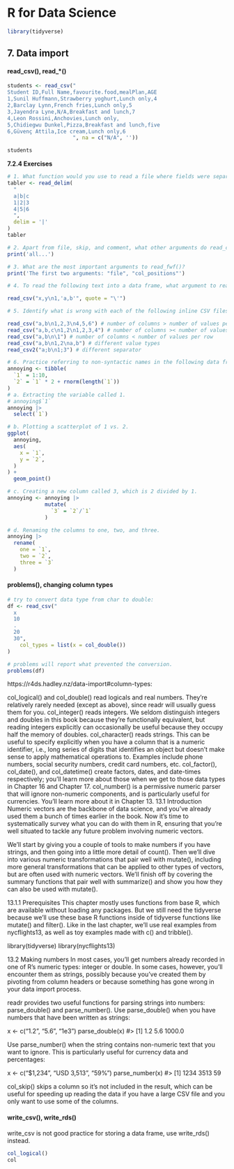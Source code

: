
# R for Data Science
```r
library(tidyverse)
```
## 7. Data import
#### read_csv(), read_*()

```r
students <- read_csv("
Student ID,Full Name,favourite.food,mealPlan,AGE
1,Sunil Huffmann,Strawberry yoghurt,Lunch only,4
2,Barclay Lynn,French fries,Lunch only,5
3,Jayendra Lyne,N/A,Breakfast and lunch,7
4,Leon Rossini,Anchovies,Lunch only,
5,Chidiegwu Dunkel,Pizza,Breakfast and lunch,five
6,Güvenç Attila,Ice cream,Lunch only,6
                     ", na = c("N/A", '')) 

students
```


**7.2.4 Exercises**
```r
# 1. What function would you use to read a file where fields were separated with “|”?
tabler <- read_delim(
  "
  a|b|c
  1|2|3
  4|5|6
  ",
  delim = '|'
)
tabler
```


```r
# 2. Apart from file, skip, and comment, what other arguments do read_csv() and read_tsv() have in common?
print('all...')

```


```r
# 3. What are the most important arguments to read_fwf()?
print('The first two arguments: "file", "col_positions"')
```


```r
# 4. To read the following text into a data frame, what argument to read_csv() do you need to specify?

read_csv("x,y\n1,'a,b'", quote = "\'")
```


```r
# 5. Identify what is wrong with each of the following inline CSV files. What happens when you run the code?

read_csv("a,b\n1,2,3\n4,5,6") # number of columns > number of values per row
read_csv("a,b,c\n1,2\n1,2,3,4") # number of columns >< number of values per row
read_csv("a,b\n\1") # number of columns < number of values per row
read_csv("a,b\n1,2\na,b") # different value types
read_csv2("a;b\n1;3") # different separator

```


```r
# 6. Practice referring to non-syntactic names in the following data frame by:
annoying <- tibble(
  `1` = 1:10,
  `2` = `1` * 2 + rnorm(length(`1`))
)
# a. Extracting the variable called 1.
# annoying$`1`
annoying |> 
  select(`1`)

# b. Plotting a scatterplot of 1 vs. 2.
ggplot(
  annoying,
  aes(
    x = `1`,
    y = `2`,
  )
) + 
  geom_point()

# c. Creating a new column called 3, which is 2 divided by 1.
annoying <- annoying |>
            mutate(
              `3` = `2`/`1`
            )

# d. Renaming the columns to one, two, and three.
annoying |>
  rename(
    one = `1`,
    two = `2`,
    three = `3`
  )
```

#### problems(), changing column types

```r
# try to convert data type from char to double:
df <- read_csv("
  x
  10
  .
  20
  30",
    col_types = list(x = col_double())
)

# problems will report what prevented the conversion.
problems(df)

```

https://r4ds.hadley.nz/data-import#column-types:

col_logical() and col_double() read logicals and real numbers. They’re relatively rarely needed (except as above), since readr will usually guess them for you.
col_integer() reads integers. We seldom distinguish integers and doubles in this book because they’re functionally equivalent, but reading integers explicitly can occasionally be useful because they occupy half the memory of doubles.
col_character() reads strings. This can be useful to specify explicitly when you have a column that is a numeric identifier, i.e., long series of digits that identifies an object but doesn’t make sense to apply mathematical operations to. Examples include phone numbers, social security numbers, credit card numbers, etc.
col_factor(), col_date(), and col_datetime() create factors, dates, and date-times respectively; you’ll learn more about those when we get to those data types in Chapter 16 and Chapter 17.
col_number() is a permissive numeric parser that will ignore non-numeric components, and is particularly useful for currencies. You’ll learn more about it in Chapter 13.
13.1 Introduction
Numeric vectors are the backbone of data science, and you’ve already used them a bunch of times earlier in the book. Now it’s time to systematically survey what you can do with them in R, ensuring that you’re well situated to tackle any future problem involving numeric vectors.

We’ll start by giving you a couple of tools to make numbers if you have strings, and then going into a little more detail of count(). Then we’ll dive into various numeric transformations that pair well with mutate(), including more general transformations that can be applied to other types of vectors, but are often used with numeric vectors. We’ll finish off by covering the summary functions that pair well with summarize() and show you how they can also be used with mutate().

13.1.1 Prerequisites
This chapter mostly uses functions from base R, which are available without loading any packages. But we still need the tidyverse because we’ll use these base R functions inside of tidyverse functions like mutate() and filter(). Like in the last chapter, we’ll use real examples from nycflights13, as well as toy examples made with c() and tribble().

library(tidyverse)
library(nycflights13)

13.2 Making numbers
In most cases, you’ll get numbers already recorded in one of R’s numeric types: integer or double. In some cases, however, you’ll encounter them as strings, possibly because you’ve created them by pivoting from column headers or because something has gone wrong in your data import process.

readr provides two useful functions for parsing strings into numbers: parse_double() and parse_number(). Use parse_double() when you have numbers that have been written as strings:

x <- c("1.2", "5.6", "1e3")
parse_double(x)
#> [1]    1.2    5.6 1000.0

Use parse_number() when the string contains non-numeric text that you want to ignore. This is particularly useful for currency data and percentages:

x <- c("$1,234", "USD 3,513", "59%")
parse_number(x)
#> [1] 1234 3513   59

col_skip() skips a column so it’s not included in the result, which can be useful for speeding up reading the data if you have a large CSV file and you only want to use some of the columns.

#### write_csv(), write_rds()

write_csv is not good practice for storing a data frame, use write_rds() instead.

```r
col_logical()
col
```


```r

```


```r

```


```r

```


```r

```


```r

```

